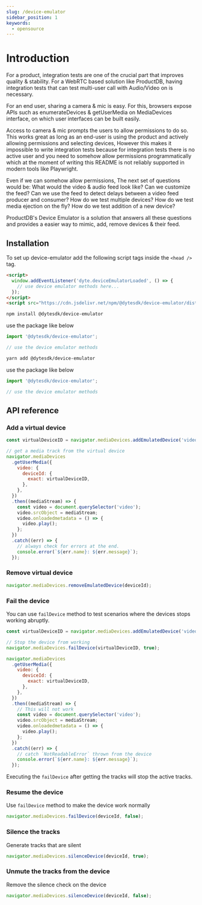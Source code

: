 ```yaml
---
slug: /device-emulator
sidebar_position: 1
keywords:
  - opensource
---
```


# Introduction

For a product, integration tests are one of the crucial part that improves quality & stability. For a WebRTC based solution like ProductDB, having integration tests that can test multi-user call with Audio/Video on is necessary.

For an end user, sharing a camera & mic is easy. For this, browsers expose APIs such as enumerateDevices & getUserMedia on MediaDevices interface, on which user interfaces can be built easily.

Access to camera & mic prompts the users to allow permissions to do so. This works great as long as an end-user is using the product and actively allowing permissions and selecting devices, However this makes it impossible to write integration tests because for integration tests there is no active user and you need to somehow allow permissions programmatically which at the moment of writing this README is not reliably supported in modern tools like Playwright.

Even if we can somehow allow permissions, The next set of questions would be: What would the video & audio feed look like? Can we customize the feed? Can we use the feed to detect delays between a video feed producer and consumer? How do we test multiple devices? How do we test media ejection on the fly? How do we test addition of a new device?

ProductDB's Device Emulator is a solution that answers all these questions and provides a easier way to mimic, add, remove devices & their feed.

## Installation

<Tabs groupId="cdn-npm">
  <TabItem value="cdn" label="CDN" default>

To set up device-emulator add the following script tags inside
the `<head />` tag.

```html
<script>
  window.addEventListener('dyte.deviceEmulatorLoaded', () => {
    // use device emulator methods here...
  });
</script>
<script src="https://cdn.jsdelivr.net/npm/@dytesdk/device-emulator/dist/index.iife.js"></script>
```

  </TabItem>
  <TabItem value="npm" label="npm">

```bash
npm install @dytesdk/device-emulator
```

use the package like below

```js
import '@dytesdk/device-emulator';

// use the device emulator methods
```

  </TabItem>

  <TabItem value="yarn" label="yarn">

```bash
yarn add @dytesdk/device-emulator
```

use the package like below

```js
import '@dytesdk/device-emulator';

// use the device emulator methods
```

  </TabItem>
</Tabs>

## API reference

### Add a virtual device

```js {1}
const virtualDeviceID = navigator.mediaDevices.addEmulatedDevice('videoinput');

// get a media track from the virtual device
navigator.mediaDevices
  .getUserMedia({
    video: {
      deviceId: {
        exact: virtualDeviceID,
      },
    },
  })
  .then((mediaStream) => {
    const video = document.querySelector('video');
    video.srcObject = mediaStream;
    video.onloadedmetadata = () => {
      video.play();
    };
  })
  .catch((err) => {
    // always check for errors at the end.
    console.error(`${err.name}: ${err.message}`);
  });
```

### Remove virtual device

```js
navigator.mediaDevices.removeEmulatedDevice(deviceId);
```

### Fail the device

You can use `failDevice` method to test scenarios where the devices stops working abruptly.

```js {4}
const virtualDeviceID = navigator.mediaDevices.addEmulatedDevice('videoinput');

// Stop the device from working
navigator.mediaDevices.failDevice(virtualDeviceID, true);

navigator.mediaDevices
  .getUserMedia({
    video: {
      deviceId: {
        exact: virtualDeviceID,
      },
    },
  })
  .then((mediaStream) => {
    // This will not work
    const video = document.querySelector('video');
    video.srcObject = mediaStream;
    video.onloadedmetadata = () => {
      video.play();
    };
  })
  .catch((err) => {
    // catch `NotReadableError` thrown from the device
    console.error(`${err.name}: ${err.message}`);
  });
```

Executing the `failDevice` after getting the tracks will stop the active tracks.

### Resume the device

Use `failDevice` method to make the device work normally

```js
navigator.mediaDevices.failDevice(deviceId, false);
```

### Silence the tracks

Generate tracks that are silent

```js
navigator.mediaDevices.silenceDevice(deviceId, true);
```

### Unmute the tracks from the device

Remove the silence check on the device

```js
navigator.mediaDevices.silenceDevice(deviceId, false);
```

<head>
  <title>Community Packages Introduction</title>
  <meta name="description" content="Learn about ProductDB's community package for device emulation. Explore the documentation to emulate various devices and test applications effectively."/>
</head>
